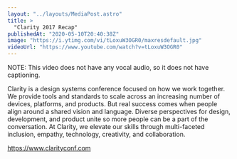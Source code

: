 ```yaml
---
layout: "../layouts/MediaPost.astro"
title: >
  "Clarity 2017 Recap"
publishedAt: "2020-05-10T20:40:38Z"
image: "https://i.ytimg.com/vi/tLoxuW3OGR0/maxresdefault.jpg"
videoUrl: "https://www.youtube.com/watch?v=tLoxuW3OGR0"
---
```


NOTE: This video does not have any vocal audio, so it does not have captioning.

Clarity is a design systems conference focused on how we work together. We provide tools and standards to scale across an increasing number of devices, platforms, and products. But real success comes when people align around a shared vision and language. Diverse perspectives for design, development, and product unite so more people can be a part of the conversation. At Clarity, we elevate our skills through multi-faceted inclusion, empathy, technology, creativity, and collaboration.

https://www.clarityconf.com
